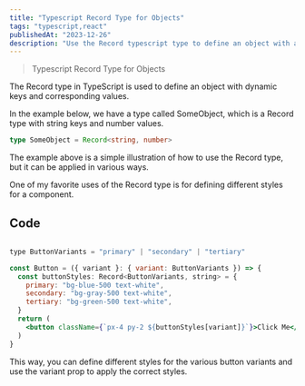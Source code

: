 ```yaml
---
title: "Typescript Record Type for Objects"
tags: "typescript,react"
publishedAt: "2023-12-26"
description: "Use the Record typescript type to define an object with a dynamic key and value."
---
```


> Typescript Record Type for Objects

The Record type in TypeScript is used to define an object with dynamic keys and corresponding values.

In the example below, we have a type called SomeObject, which is a Record type with string keys and number values.

```ts
type SomeObject = Record<string, number>
```

The example above is a simple illustration of how to use the Record type, but it can be applied in various ways.

One of my favorite uses of the Record type is for defining different styles for a component.

## Code

```jsx

type ButtonVariants = "primary" | "secondary" | "tertiary"

const Button = ({ variant }: { variant: ButtonVariants }) => {
  const buttonStyles: Record<ButtonVariants, string> = {
    primary: "bg-blue-500 text-white",
    secondary: "bg-gray-500 text-white",
    tertiary: "bg-green-500 text-white",
  }
  return (
    <button className={`px-4 py-2 ${buttonStyles[variant]}`}>Click Me</button>
  )
}
```

This way, you can define different styles for the various button variants and use the variant prop to apply the correct styles.
